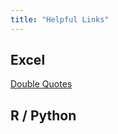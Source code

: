 ```yaml
---
title: "Helpful Links"
---
```

## Excel

[Double Quotes](https://docs.microsoft.com/en-US/office/troubleshoot/excel/export-text-file-with-comma-quote)


## R / Python

